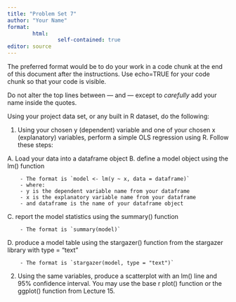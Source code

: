 ```yaml
---
title: "Problem Set 7"
author: "Your Name"
format: 
        html:
                self-contained: true
editor: source
---
```


The preferred format would be to do your work in a code chunk at the end of this document after the instructions. Use echo=TRUE for your code chunk so that your code is visible. 

Do not alter the top lines between --- and --- except to *carefully* add your name inside the quotes.

Using your project data set, or any built in R dataset, do the following:

1. Using your chosen y (dependent) variable and one of your chosen x (explanatory) variables, perform a simple OLS regression using R. Follow these steps:

A. Load your data into a dataframe object
B. define a model object using the lm() function

        - The format is `model <- lm(y ~ x, data = dataframe)`
        - where:
        - y is the dependent variable name from your dataframe
        - x is the explanatory variable name from your dataframe
        - and dataframe is the name of your dataframe object

C. report the model statistics using the summary() function

        - The format is `summary(model)`

D. produce a model table using the stargazer() function from the stargazer library with type = "text" 

        - The format is `stargazer(model, type = "text")`
  
2. Using the same variables, produce a scatterplot with an lm() line and 95% confidence interval. You may use the base r plot() function or the ggplot() function from Lecture 15.

